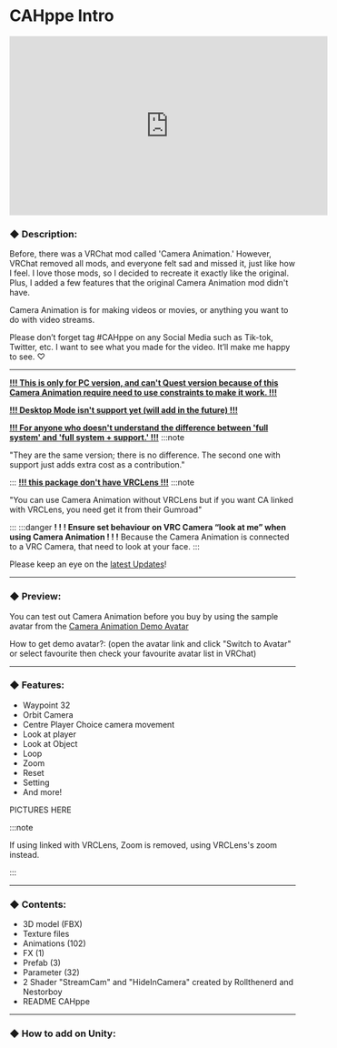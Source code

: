 
# CAHppe Intro

<iframe width="560" height="315" src="https://www.youtube.com/embed/NeQeA9TXIA4?si=gNaoekOYeaj9Vvvq" title="YouTube video player" frameborder="0" allow="accelerometer; autoplay; clipboard-write; encrypted-media; gyroscope; picture-in-picture; web-share" referrerpolicy="strict-origin-when-cross-origin" allowfullscreen></iframe>

### ◆ Description:

Before, there was a VRChat mod called 'Camera Animation.' However, VRChat removed all mods, and everyone felt sad and missed it, just like how I feel. I love those mods, so I decided to recreate it exactly like the original. Plus, I added a few features that the original Camera Animation mod didn't have.

Camera Animation is for making videos or movies, or anything you want to do with video streams.

Please don’t forget tag #CAHppe on any Social Media such as Tik-tok, Twitter, etc. I want to see what you made for the video. It’ll make me happy to see. ♡

___

<ins>**!!! This is only for PC version, and can't Quest version because of this Camera Animation require need to use constraints to make it work. !!!**</ins>
<p></p>

<ins>**!!! Desktop Mode isn't support yet (will add in the future) !!!**</ins>
<p></p>

<ins>**!!! For anyone who doesn't understand the difference between 'full system' and 'full system + support.' !!!**</ins>
:::note

"They are the same version; there is no difference. The second one with support just adds extra cost as a contribution."

:::
<ins>**!!! this package don't have VRCLens !!!**</ins>
:::note

"You can use Camera Animation without VRCLens but if you want CA linked with VRCLens, you need get it from their Gumroad"

:::
:::danger
**! ! ! Ensure set behaviour on VRC Camera “look at me” when using Camera Animation ! ! !**
Because the Camera Animation is connected to a VRC Camera, that need to look at your face.
:::

Please keep an eye on the [latest Updates](../updates)!

___

### ◆ Preview:

You can test out Camera Animation before you buy by using the sample avatar from the [Camera Animation Demo Avatar](https://vrchat.com/home/avatar/avtr_89e2b4e1-7a6a-4dbc-9c06-dfef99ec0472)

How to get demo avatar?: (open the avatar link and click "Switch to Avatar" or select favourite then check your favourite avatar list in VRChat)

___

### ◆ Features:

- Waypoint 32
- Orbit Camera
- Centre Player Choice camera movement
- Look at player
- Look at Object
- Loop
- Zoom
- Reset
- Setting
- And more!

PICTURES HERE

:::note

If using linked with VRCLens, Zoom is removed, using VRCLens's zoom instead.

:::

___

### ◆ Contents:

- 3D model (FBX)
- Texture files
- Animations (102)
- FX (1)
- Prefab (3)
- Parameter (32)
- 2 Shader "StreamCam" and "HideInCamera" created by Rollthenerd and Nestorboy
- README CAHppe

___

### ◆ How to add on Unity:

